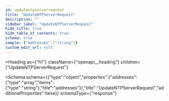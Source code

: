 ```yaml
---
id: updatentpserverrequest
title: "UpdateNTPServerRequest"
description: ""
sidebar_label: "UpdateNTPServerRequest"
hide_title: true
hide_table_of_contents: true
schema: true
sample: {"addresses":["string"]}
custom_edit_url: null
---
```



<Heading
  as={"h1"}
  className={"openapi__heading"}
  children={"UpdateNTPServerRequest"}
>
</Heading>





<Schema
  schema={{"type":"object","properties":{"addresses":{"type":"array","items":{"type":"string"},"title":"addresses"}},"title":"UpdateNTPServerRequest","additionalProperties":false}}
  schemaType={"response"}
>
  
</Schema>
            
